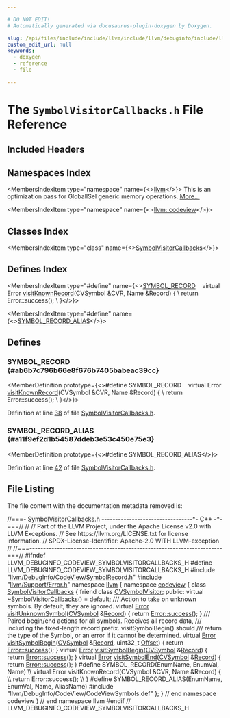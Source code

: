 ```yaml
---

# DO NOT EDIT!
# Automatically generated via docusaurus-plugin-doxygen by Doxygen.

slug: /api/files/include/include/llvm/include/llvm/debuginfo/include/llvm/debuginfo/codeview/symbolvisitorcallbacks-h
custom_edit_url: null
keywords:
  - doxygen
  - reference
  - file

---
```





# The `SymbolVisitorCallbacks.h` File Reference

<DoxygenPage pluginConfig={pluginConfig}>



## Included Headers

<IncludesList>
<IncludesListItem
  filePath="llvm/DebugInfo/CodeView/SymbolRecord.h"
  permalink="/docs/api/files/include/include/llvm/include/llvm/debuginfo/include/llvm/debuginfo/codeview/symbolrecord-h"
  isLocal="true" />
<IncludesListItem
  filePath="llvm/Support/Error.h"
  permalink="/docs/api/files/include/include/llvm/include/llvm/support/error-h"
  isLocal="true" />
<IncludesListItem
  filePath="llvm/DebugInfo/CodeView/CodeViewSymbols.def"
  permalink=""
  isLocal="true" />
</IncludesList>

## Namespaces Index

<MembersIndex>

<MembersIndexItem
  type="namespace"
  name={<><a href="/docs/api/namespaces/llvm">llvm</a></>}>
This is an optimization pass for GlobalISel generic memory operations. <a href="/docs/api/namespaces/llvm/#details">More...</a>
</MembersIndexItem>

<MembersIndexItem
  type="namespace"
  name={<><a href="/docs/api/namespaces/llvm/codeview">llvm::codeview</a></>}>
</MembersIndexItem>

</MembersIndex>

## Classes Index

<MembersIndex>

<MembersIndexItem
  type="class"
  name={<><a href="/docs/api/classes/llvm/codeview/symbolvisitorcallbacks">SymbolVisitorCallbacks</a></>}>
</MembersIndexItem>

</MembersIndex>

## Defines Index

<MembersIndex>

<MembersIndexItem
  type="#define"
  name={<><a href="#ab6b7c796b66e8f676b7405babeac39cc">SYMBOL&#95;RECORD</a>&nbsp;&nbsp;&nbsp;  virtual Error <a href="/docs/api/files/lib/lib/debuginfo/lib/debuginfo/codeview/cvsymbolvisitor-cpp/#ad5efdd36be98503f918fde701e83b28b">visitKnownRecord</a>(CVSymbol &amp;CVR, Name &amp;Record) &#123;                \\
    return Error::success();                                                   \\
  &#125;</>}>
</MembersIndexItem>

<MembersIndexItem
  type="#define"
  name={<><a href="#a11f9ef2d1b54587ddeb3e53c450e75e3">SYMBOL&#95;RECORD&#95;ALIAS</a></>}>
</MembersIndexItem>

</MembersIndex>


<SectionDefinition>

## Defines

### SYMBOL&#95;RECORD {#ab6b7c796b66e8f676b7405babeac39cc}

<MemberDefinition
  prototype={<>#define SYMBOL&#95;RECORD&nbsp;&nbsp;&nbsp;  virtual Error <a href="/docs/api/files/lib/lib/debuginfo/lib/debuginfo/codeview/cvsymbolvisitor-cpp/#ad5efdd36be98503f918fde701e83b28b">visitKnownRecord</a>(CVSymbol &amp;CVR, Name &amp;Record) &#123;                \\
    return Error::success();                                                   \\
  &#125;</>}>

Definition at line <a href="#l00038">38</a> of file <a href="/docs/api/files/include/include/llvm/include/llvm/debuginfo/include/llvm/debuginfo/codeview/symbolvisitorcallbacks-h">SymbolVisitorCallbacks.h</a>.
</MemberDefinition>

### SYMBOL&#95;RECORD&#95;ALIAS {#a11f9ef2d1b54587ddeb3e53c450e75e3}

<MemberDefinition
  prototype={<>#define SYMBOL&#95;RECORD&#95;ALIAS</>}>

Definition at line <a href="#l00042">42</a> of file <a href="/docs/api/files/include/include/llvm/include/llvm/debuginfo/include/llvm/debuginfo/codeview/symbolvisitorcallbacks-h">SymbolVisitorCallbacks.h</a>.
</MemberDefinition>

</SectionDefinition>

## File Listing

The file content with the documentation metadata removed is:

<ProgramListing>

<Link id="l00001" /><CodeLine lineNumber="1"><Highlight kind="comment">//===- SymbolVisitorCallbacks.h ---------------------------------&#42;- C++ -&#42;-===//</Highlight><Highlight kind="normal"></Highlight></CodeLine>
<Link id="l00002" /><CodeLine lineNumber="2"><Highlight kind="normal"></Highlight><Highlight kind="comment">//</Highlight><Highlight kind="normal"></Highlight></CodeLine>
<Link id="l00003" /><CodeLine lineNumber="3"><Highlight kind="normal"></Highlight><Highlight kind="comment">// Part of the LLVM Project, under the Apache License v2.0 with LLVM Exceptions.</Highlight><Highlight kind="normal"></Highlight></CodeLine>
<Link id="l00004" /><CodeLine lineNumber="4"><Highlight kind="normal"></Highlight><Highlight kind="comment">// See https://llvm.org/LICENSE.txt for license information.</Highlight><Highlight kind="normal"></Highlight></CodeLine>
<Link id="l00005" /><CodeLine lineNumber="5"><Highlight kind="normal"></Highlight><Highlight kind="comment">// SPDX-License-Identifier: Apache-2.0 WITH LLVM-exception</Highlight><Highlight kind="normal"></Highlight></CodeLine>
<Link id="l00006" /><CodeLine lineNumber="6"><Highlight kind="normal"></Highlight><Highlight kind="comment">//</Highlight><Highlight kind="normal"></Highlight></CodeLine>
<Link id="l00007" /><CodeLine lineNumber="7"><Highlight kind="normal"></Highlight><Highlight kind="comment">//===----------------------------------------------------------------------===//</Highlight><Highlight kind="normal"></Highlight></CodeLine>
<Link id="l00008" /><CodeLine lineNumber="8"><Highlight kind="normal"></Highlight></CodeLine>
<Link id="l00009" /><CodeLine lineNumber="9"><Highlight kind="normal"></Highlight><Highlight kind="preprocessor">#ifndef LLVM&#95;DEBUGINFO&#95;CODEVIEW&#95;SYMBOLVISITORCALLBACKS&#95;H</Highlight><Highlight kind="normal"></Highlight></CodeLine>
<Link id="l00010" /><CodeLine lineNumber="10"><Highlight kind="normal"></Highlight><Highlight kind="preprocessor">#define LLVM&#95;DEBUGINFO&#95;CODEVIEW&#95;SYMBOLVISITORCALLBACKS&#95;H</Highlight><Highlight kind="normal"></Highlight></CodeLine>
<Link id="l00011" /><CodeLine lineNumber="11"><Highlight kind="normal"></Highlight></CodeLine>
<Link id="l00012" /><CodeLine lineNumber="12"><Highlight kind="normal"></Highlight><Highlight kind="preprocessor">#include &quot;<a href="/docs/api/files/include/include/llvm/include/llvm/debuginfo/include/llvm/debuginfo/codeview/symbolrecord-h">llvm/DebugInfo/CodeView/SymbolRecord.h</a>&quot;</Highlight><Highlight kind="normal"></Highlight></CodeLine>
<Link id="l00013" /><CodeLine lineNumber="13"><Highlight kind="normal"></Highlight><Highlight kind="preprocessor">#include &quot;<a href="/docs/api/files/include/include/llvm/include/llvm/support/error-h">llvm/Support/Error.h</a>&quot;</Highlight><Highlight kind="normal"></Highlight></CodeLine>
<Link id="l00014" /><CodeLine lineNumber="14"><Highlight kind="normal"></Highlight></CodeLine>
<Link id="l00015" /><CodeLine lineNumber="15"><Highlight kind="normal"></Highlight><Highlight kind="keyword">namespace </Highlight><Highlight kind="normal"><a href="/docs/api/namespaces/llvm">llvm</a> &#123;</Highlight></CodeLine>
<Link id="l00016" /><CodeLine lineNumber="16"><Highlight kind="normal"></Highlight><Highlight kind="keyword">namespace </Highlight><Highlight kind="normal"><a href="/docs/api/namespaces/llvm/codeview">codeview</a> &#123;</Highlight></CodeLine>
<Link id="l00017" /><CodeLine lineNumber="17"><Highlight kind="normal"></Highlight></CodeLine>
<Link id="l00018" /><CodeLine lineNumber="18" lineLink="/docs/api/classes/llvm/codeview/symbolvisitorcallbacks"><Highlight kind="normal"></Highlight><Highlight kind="keyword">class </Highlight><Highlight kind="normal"><a href="/docs/api/classes/llvm/codeview/symbolvisitorcallbacks">SymbolVisitorCallbacks</a> &#123;</Highlight></CodeLine>
<Link id="l00019" /><CodeLine lineNumber="19" lineLink="/docs/api/classes/llvm/codeview/symbolvisitorcallbacks/#aef5fb648d513a134b5d0a057baa7ebe4"><Highlight kind="normal">  </Highlight><Highlight kind="keyword">friend</Highlight><Highlight kind="normal"> </Highlight><Highlight kind="keyword">class </Highlight><Highlight kind="normal"><a href="/docs/api/classes/llvm/codeview/symbolvisitorcallbacks/#aef5fb648d513a134b5d0a057baa7ebe4">CVSymbolVisitor</a>;</Highlight></CodeLine>
<Link id="l00020" /><CodeLine lineNumber="20"><Highlight kind="normal"></Highlight></CodeLine>
<Link id="l00021" /><CodeLine lineNumber="21"><Highlight kind="normal"></Highlight><Highlight kind="keyword">public</Highlight><Highlight kind="normal">:</Highlight></CodeLine>
<Link id="l00022" /><CodeLine lineNumber="22" lineLink="/docs/api/classes/llvm/codeview/symbolvisitorcallbacks/#a5b2bb850824a6b67fb00ae8b3c9c07a6"><Highlight kind="normal">  </Highlight><Highlight kind="keyword">virtual</Highlight><Highlight kind="normal"> <a href="/docs/api/classes/llvm/codeview/symbolvisitorcallbacks/#a5b2bb850824a6b67fb00ae8b3c9c07a6">~SymbolVisitorCallbacks</a>() = </Highlight><Highlight kind="keywordflow">default</Highlight><Highlight kind="normal">;</Highlight></CodeLine>
<Link id="l00023" /><CodeLine lineNumber="23"><Highlight kind="normal"></Highlight><Highlight kind="comment"></Highlight></CodeLine>
<Link id="l00024" /><CodeLine lineNumber="24"><Highlight kind="comment">  /// Action to take on unknown symbols. By default, they are ignored.</Highlight><Highlight kind="normal"></Highlight></CodeLine>
<Link id="l00025" /><CodeLine lineNumber="25" lineLink="/docs/api/classes/llvm/codeview/symbolvisitorcallbacks/#ac59602cdb4f3167611a53762e255f777"><Highlight kind="normal">  </Highlight><Highlight kind="keyword">virtual</Highlight><Highlight kind="normal"> <a href="/docs/api/classes/llvm/error">Error</a> <a href="/docs/api/classes/llvm/codeview/symbolvisitorcallbacks/#ac59602cdb4f3167611a53762e255f777">visitUnknownSymbol</a>(<a href="/docs/api/namespaces/llvm/codeview/#a5cc6234b75e6212142e2a91d34af146f">CVSymbol</a> &amp;<a href="/docs/api/classes/llvm/record">Record</a>) &#123;</Highlight></CodeLine>
<Link id="l00026" /><CodeLine lineNumber="26"><Highlight kind="normal">    </Highlight><Highlight kind="keywordflow">return</Highlight><Highlight kind="normal"> <a href="/docs/api/classes/llvm/error/#a4dfd0813c3d0e0a30439b5a3e9196b59">Error::success</a>();</Highlight></CodeLine>
<Link id="l00027" /><CodeLine lineNumber="27"><Highlight kind="normal">  &#125;</Highlight></CodeLine>
<Link id="l00028" /><CodeLine lineNumber="28"><Highlight kind="normal"></Highlight><Highlight kind="comment"></Highlight></CodeLine>
<Link id="l00029" /><CodeLine lineNumber="29"><Highlight kind="comment">  /// Paired begin/end actions for all symbols. Receives all record data,</Highlight></CodeLine>
<Link id="l00030" /><CodeLine lineNumber="30"><Highlight kind="comment">  /// including the fixed-length record prefix.  visitSymbolBegin() should</Highlight></CodeLine>
<Link id="l00031" /><CodeLine lineNumber="31"><Highlight kind="comment">  /// return the type of the Symbol, or an error if it cannot be determined.</Highlight><Highlight kind="normal"></Highlight></CodeLine>
<Link id="l00032" /><CodeLine lineNumber="32" lineLink="/docs/api/classes/llvm/codeview/symbolvisitorcallbacks/#abab59833c100c59b3eac1b584c909257"><Highlight kind="normal">  </Highlight><Highlight kind="keyword">virtual</Highlight><Highlight kind="normal"> <a href="/docs/api/classes/llvm/error">Error</a> <a href="/docs/api/classes/llvm/codeview/symbolvisitorcallbacks/#abab59833c100c59b3eac1b584c909257">visitSymbolBegin</a>(<a href="/docs/api/namespaces/llvm/codeview/#a5cc6234b75e6212142e2a91d34af146f">CVSymbol</a> &amp;<a href="/docs/api/classes/llvm/record">Record</a>, uint32&#95;t <a href="/docs/api/namespaces/llvm/#a05f5b9a11bdcc5feba62899f95dcf878a3134224cba2545bc57954d3b072aebb4">Offset</a>) &#123;</Highlight></CodeLine>
<Link id="l00033" /><CodeLine lineNumber="33"><Highlight kind="normal">    </Highlight><Highlight kind="keywordflow">return</Highlight><Highlight kind="normal"> <a href="/docs/api/classes/llvm/error/#a4dfd0813c3d0e0a30439b5a3e9196b59">Error::success</a>();</Highlight></CodeLine>
<Link id="l00034" /><CodeLine lineNumber="34"><Highlight kind="normal">  &#125;</Highlight></CodeLine>
<Link id="l00035" /><CodeLine lineNumber="35" lineLink="/docs/api/classes/llvm/codeview/symbolvisitorcallbacks/#a5859a6c2f0d43c768b9dd22b7257ffc0"><Highlight kind="normal">  </Highlight><Highlight kind="keyword">virtual</Highlight><Highlight kind="normal"> <a href="/docs/api/classes/llvm/error">Error</a> <a href="/docs/api/classes/llvm/codeview/symbolvisitorcallbacks/#a5859a6c2f0d43c768b9dd22b7257ffc0">visitSymbolBegin</a>(<a href="/docs/api/namespaces/llvm/codeview/#a5cc6234b75e6212142e2a91d34af146f">CVSymbol</a> &amp;<a href="/docs/api/classes/llvm/record">Record</a>) &#123; </Highlight><Highlight kind="keywordflow">return</Highlight><Highlight kind="normal"> <a href="/docs/api/classes/llvm/error/#a4dfd0813c3d0e0a30439b5a3e9196b59">Error::success</a>(); &#125;</Highlight></CodeLine>
<Link id="l00036" /><CodeLine lineNumber="36" lineLink="/docs/api/classes/llvm/codeview/symbolvisitorcallbacks/#a3cf54df88b8d85b5f6d033cd671e1541"><Highlight kind="normal">  </Highlight><Highlight kind="keyword">virtual</Highlight><Highlight kind="normal"> <a href="/docs/api/classes/llvm/error">Error</a> <a href="/docs/api/classes/llvm/codeview/symbolvisitorcallbacks/#a3cf54df88b8d85b5f6d033cd671e1541">visitSymbolEnd</a>(<a href="/docs/api/namespaces/llvm/codeview/#a5cc6234b75e6212142e2a91d34af146f">CVSymbol</a> &amp;<a href="/docs/api/classes/llvm/record">Record</a>) &#123; </Highlight><Highlight kind="keywordflow">return</Highlight><Highlight kind="normal"> <a href="/docs/api/classes/llvm/error/#a4dfd0813c3d0e0a30439b5a3e9196b59">Error::success</a>(); &#125;</Highlight></CodeLine>
<Link id="l00037" /><CodeLine lineNumber="37"><Highlight kind="normal"></Highlight></CodeLine>
<Link id="l00038" /><CodeLine lineNumber="38" lineLink="#ab6b7c796b66e8f676b7405babeac39cc"><Highlight kind="normal"></Highlight><Highlight kind="preprocessor">#define SYMBOL&#95;RECORD(EnumName, EnumVal, Name)                                 \\</Highlight></CodeLine>
<Link id="l00039" /><CodeLine lineNumber="39"><Highlight kind="preprocessor">  virtual Error visitKnownRecord(CVSymbol &amp;CVR, Name &amp;Record) &#123;                \\</Highlight></CodeLine>
<Link id="l00040" /><CodeLine lineNumber="40"><Highlight kind="preprocessor">    return Error::success();                                                   \\</Highlight></CodeLine>
<Link id="l00041" /><CodeLine lineNumber="41"><Highlight kind="preprocessor">  &#125;</Highlight><Highlight kind="normal"></Highlight></CodeLine>
<Link id="l00042" /><CodeLine lineNumber="42" lineLink="#a11f9ef2d1b54587ddeb3e53c450e75e3"><Highlight kind="normal"></Highlight><Highlight kind="preprocessor">#define SYMBOL&#95;RECORD&#95;ALIAS(EnumName, EnumVal, Name, AliasName)</Highlight><Highlight kind="normal"></Highlight></CodeLine>
<Link id="l00043" /><CodeLine lineNumber="43"><Highlight kind="normal"></Highlight><Highlight kind="preprocessor">#include &quot;llvm/DebugInfo/CodeView/CodeViewSymbols.def&quot;</Highlight><Highlight kind="normal"></Highlight></CodeLine>
<Link id="l00044" /><CodeLine lineNumber="44"><Highlight kind="normal">&#125;;</Highlight></CodeLine>
<Link id="l00045" /><CodeLine lineNumber="45"><Highlight kind="normal"></Highlight></CodeLine>
<Link id="l00046" /><CodeLine lineNumber="46"><Highlight kind="normal">&#125; </Highlight><Highlight kind="comment">// end namespace codeview</Highlight><Highlight kind="normal"></Highlight></CodeLine>
<Link id="l00047" /><CodeLine lineNumber="47"><Highlight kind="normal">&#125; </Highlight><Highlight kind="comment">// end namespace llvm</Highlight><Highlight kind="normal"></Highlight></CodeLine>
<Link id="l00048" /><CodeLine lineNumber="48"><Highlight kind="normal"></Highlight></CodeLine>
<Link id="l00049" /><CodeLine lineNumber="49"><Highlight kind="normal"></Highlight><Highlight kind="preprocessor">#endif </Highlight><Highlight kind="comment">// LLVM&#95;DEBUGINFO&#95;CODEVIEW&#95;SYMBOLVISITORCALLBACKS&#95;H</Highlight><Highlight kind="normal"></Highlight></CodeLine>

</ProgramListing>

</DoxygenPage>
